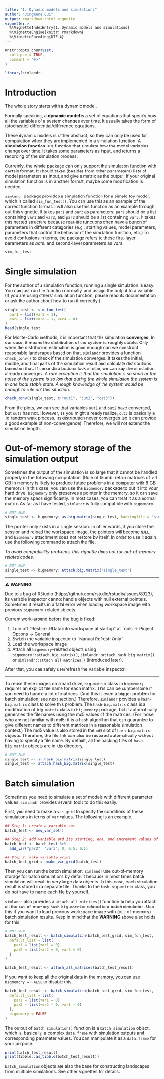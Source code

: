 ```yaml
---
title: "1. Dynamic models and simulations"
author: "Jingmeng Cui"
output: rmarkdown::html_vignette
vignette: >
  %\VignetteIndexEntry{1. Dynamic models and simulations}
  %\VignetteEngine{knitr::rmarkdown}
  %\VignetteEncoding{UTF-8}
---
```


```r
knitr::opts_chunk$set(
  collapse = TRUE,
  comment = "#>"
)
```

```r
library(simlandr)
```

# Introduction

The whole story starts with a dynamic model. 

Formally speaking, a **dynamic model** is a set of equations that specify how all the variables of a system changes over time. It usually takes the form of (stochastic) differential/difference equations. 

These dynamic models is rather abstract, so they can only be used for computation when they are implemented in a simulation function. A **simulation function** is a function that simulate how the model variables change over time. It takes some parameters as input, and returns a recording of the simulation process.

Currently, the whole package can only support the simulation function with certain format. It should takes (besides from other parameters) lists of model parameters as input, and give a matrix as the output. If your original simulation function is in another format, maybe some modification is needed.

`simlandr` package provides a simulation function for a simple toy model, which is called `sim_fun_test()`. You can use this as an example of the correct function format. I will also use this function as an example through out this vignette. It takes `par1` and `par2` as parameters: `par1` should be a list containing `var1` and `var2`, and `par2` should be a list containing `var3`. It takes this nested structure because real-life functions often have a bunch of parameters in different categories (e.g., starting values, model parameters, parameters that control the behavior of the simulation function, etc.) To avoid confusions in terms, the package refers to these first-layer parameters as *par*s, and second-layer parameters as *var*s.

```r
sim_fun_test
```

# Single simulation

For the author of a simulation function, running a single simulation is easy. You can just run the function normally, and assign the output to a variable. (If you are using others' simulation function, please read its documentation or ask the author about how to run it correctly.)

```r
single_test <- sim_fun_test(
  par1 = list(var1 = 1),
  par2 = list(var2 = 1, var3 = 0)
)
head(single_test)
```

For Monte-Carlo methods, it is important that the simulation **converges**. In our case, it means the distribution of the system is roughly stable. Only when the distribution estimation is good enough can we construct reasonable landscapes based on that. `simlandr` provides a function `check_conv()` to check if the simulation converges. It takes the initial, middle, and final parts of the simulation result and calculate distributions based on that. If these distributions look similar, we can say the simulation already converges. *A rare exception is that the simulation is so short or the noise of the system is so low that during the whole simulation the system is in one local stable state. A rough knowledge of the system would be enough to rule out this situation.*

```r
check_conv(single_test, c("out1", "out2", "out3"))
```

From the plots, we can see that variables `out1` and `out2` have converged, but `out3` has not. However, as you might already realize, `out3` is basically a 1d random walk process. Its distribution never converges (so it can provide a good example of non-convergence). Therefore, we will not extend the simulation length.

# Out-of-memory storage of the simulation output

Sometimes the output of the simulation is so large that it cannot be handled properly in the following computation. (Rule of thumb: retain matrices of > 1 GB in memory is likely to produce future problems in a computer with 8 GB memory.) In this case, you can use the `bigmemory` package to put it into your hard drive. `bigmemory` only preserves a pointer in the memory, so it can save the memory space significantly. In most cases, you can treat it as a normal matrix. As far as I have tested, `simlandr` is fully compatible with `bigmemory`.

```r
# NOT RUN
single_test <- bigmemory::as.big.matrix(single_test, backingfile = "single_test.bin", descriptorfile = "single_test.desc")
```

The pointer only exists in a single session. In other words, if you close the session and reload the workspace image, the pointers will become `NULL`, and `bigmemory` attachment does not restore by itself. In order to use it again, use the following command to attach the file.

*To avoid compatibility problems, this vignette does not run out-of-memory related codes.* 

```r
# NOT RUN
single_test <- bigmemory::attach.big.matrix("single_test")
```

------

**⚠ WARNING** 

Due to a bug of RStudio (https://github.com/rstudio/rstudio/issues/8923), its variable inspector cannot handle objects with null external pointers. Sometimes it results in a fatal error when loading workspace image with previous `bigmemory`-related objects.

Current work-around before the bug is fixed: 

1. Turn off "Restore .RData into workspace at startup" at Tools -> Project Options -> General
2. Switch the variable inspector to "Manual Refresh Only"
3. Load the workspace image
4. Attach all `bigmemory`-related objects using `bigmemory::attach.big.matrix()`, `simlandr::attach.hash_big.matrix()` or `simlandr::attach_all_matrices()` (introduced later).

After that, you can safely use/refresh the variable inspector. 

------

To reuse these images on a hard drive, `big.matrix` class in `bigmemory` requires an explicit file name for each matrix. This can be cumbersome if you need to handle a lot of matrices. (And this is even a bigger problem for batch simulation; see next section.) Therefore, `simlandr` provides a `hash-big.matrix` class to solve this problem. The `hash-big.matrix` class is a modification of `big.matrix` class in `big.memory` package, but it automatically generates the file names using the md5 values of the matrices. (For those who are not familiar with md5: it is a hash algorithm that can guarantee to give different names to different matrices in a reasonable simulation context.) The md5 value is also stored in the `md5` slot of `hash-big.matrix` objects. Therefore, the file link can also be restored automatically without having to specify a file name. By default, all the backing files of `hash-big.matrix` objects are in `\bp` directory.

```r
# NOT RUN
single_test <- as.hash_big.matrix(single_test)
single_test <- attach.hash_big.matrix(single_test)
```


# Batch simulation

Sometimes you need to simulate a set of models with different parameter values. `simlandr` provides several tools to do this easily.

First, you need to make a `var_grid` to specify the conditions of these simulations in terms of `var` values. The following is an example.

```r
## Step 1: create a variable set
batch_test <- new_var_set()

## Step 2: add variable and its starting, end, and increment values of the sequence (passed to `seq()`) to the set.
batch_test <- batch_test %>%
  add_var("par2", "var3", 0, 0.5, 0.1)

## Step 3: make variable grids
batch_test_grid <- make_var_grid(batch_test)
```

Then you can run the batch simulation. `simlandr` use out-of-memory storage for batch simulations by default because in most times batch simulation will result in very large data objects. In this case, each simulation result is stored in a separate file. Thanks to the `hash-big.matrix` class, you do not have to name each file by yourself.

`simlandr` also provides a `attach_all_matrices()` function to help you attach all the out-of-memory `hash-big.matrix`s related to a batch simulation. Use this if you want to load previous workspace image with (out-of-memory) batch simulation results. Keep in mind that the **WARNING** above also holds for this.

```r
# NOT RUN
batch_test_result <- batch_simulation(batch_test_grid, sim_fun_test,
  default_list = list(
    par1 = list(var1 = 0),
    par2 = list(var2 = 0, var3 = 0)
  )
)

batch_test_result <- attach_all_matrices(batch_test_result)
```

If you want to keep all the original data in the memory, you can use `bigmemory = FALSE` to disable this.

```r
batch_test_result <- batch_simulation(batch_test_grid, sim_fun_test,
  default_list = list(
    par1 = list(var1 = 0),
    par2 = list(var2 = 0, var3 = 0)
  ),
  bigmemory = FALSE
)
```

The output of `batch_simulation()` function is a `batch_simulation` object, which is, basically, a complex `data.frame` with simulation outputs and corresponding parameter values. You can manipulate it as a `data.frame` for your purpose.

```r
print(batch_test_result)
print(tibble::as_tibble(batch_test_result))
```

`batch_simulation` objects are also the base for constructing landscapes from multiple simulations. See other vignettes for details.
